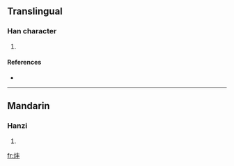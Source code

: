 ==Translingual==

===Han character===
{{Han char|rn=86|rad=火|as=04|sn=8|four=|canj=火手十 (FQJ)}}

# {{defn|Han|sort=火04}}

====References====
* {{Han ref|kx=0667.150|dkj=18912|dj=1076.230|hdz=32191.020|uh=7090|ud=28816}}

----

==Mandarin==

===Hanzi===
{{cmn-hanzi|pin=[[pàng]] ([[pang4]])|wg=p'ang<sup>4</sup>}}

# {{defn|Mandarin}}

[[fr:炐]]
